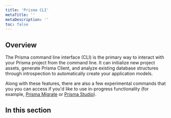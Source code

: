 ```yaml
---
title: 'Prisma CLI'
metaTitle: ''
metaDescription: ''
toc: false
---
```


## Overview

The Prisma command line interface (CLI) is the primary way to interact with your Prisma project from the command line. It can initialize new project assets, generate Prisma Client, and analyze existing database structures through introspection to automatically create your application models.

Along with these features, there are also a few experimental commands that you you can access if you'd like to use in-progress functionality (for example, [Prisma Migrate](../../prisma-migrate) or [Prisma Studio](../../prisma-studio)).

## In this section

<Subsections />
